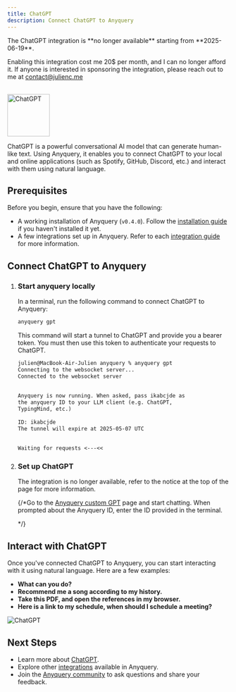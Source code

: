 ```yaml
---
title: ChatGPT
description: Connect ChatGPT to Anyquery
---
```



<Aside
title='Deprecation Notice'
type='danger'>
  The ChatGPT integration is **no longer available** starting from **2025-06-19**. <br />
  
  Enabling this integration cost me 20$ per month, and I can no longer afford it. If anyone is interested in sponsoring the integration, please reach out to me at [contact@julienc.me](mailto:contact@julienc.me)
</Aside>

<br />


<img src="https://upload.wikimedia.org/wikipedia/commons/0/04/ChatGPT_logo.svg" alt="ChatGPT" width="96" />

ChatGPT is a powerful conversational AI model that can generate human-like text. Using Anyquery, it enables you to connect ChatGPT to your local and online applications (such as Spotify, GitHub, Discord, etc.) and interact with them using natural language.

## Prerequisites

Before you begin, ensure that you have the following:

- A working installation of Anyquery (`v0.4.0`). Follow the [installation guide](/docs/#installation) if you haven't installed it yet.
- A few integrations set up in Anyquery. Refer to each [integration guide](/integrations) for more information.

## Connect ChatGPT to Anyquery

<Steps>

1. ### Start anyquery locally

    In a terminal, run the following command to connect ChatGPT to Anyquery:

    ```bash title="Terminal"
    anyquery gpt
    ```

    This command will start a tunnel to ChatGPT and provide you a bearer token. You must then use this token to authenticate your requests to ChatGPT.

    ```txt title="Terminal" "Your Anyquery ID is ikabcjde"
    julien@MacBook-Air-Julien anyquery % anyquery gpt
    Connecting to the websocket server...
    Connected to the websocket server
                                                                
                                                                
    Anyquery is now running. When asked, pass ikabcjde as     
    the anyquery ID to your LLM client (e.g. ChatGPT,         
    TypingMind, etc.)                                         
                                                                
    ID: ikabcjde                                              
    The tunnel will expire at 2025-05-07 UTC                  
                                                                
                                                                
    Waiting for requests <---<<
    ```

2. ### Set up ChatGPT

    The integration is no longer available, refer to the notice at the top of the page for more information.


    {/*Go to the [Anyquery custom GPT](https://redirect.anyquery.xyz/chatgpt) page and start chatting. When prompted about the Anyquery ID, enter the ID provided in the terminal.

     <LinkCard href="https://redirect.anyquery.xyz/chatgpt" title="Anyquery custom GPT" description="Connect ChatGPT to Anyquery" /> */}


</Steps>

## Interact with ChatGPT

Once you've connected ChatGPT to Anyquery, you can start interacting with it using natural language. Here are a few examples:

- **What can you do?**
- **Recommend me a song according to my history.**
- **Take this PDF, and open the references in my browser.**
- **Here is a link to my schedule, when should I schedule a meeting?**

![ChatGPT](/images/docs/llm/chatgpt-ready.png)

## Next Steps

- Learn more about [ChatGPT](https://www.openai.com/chatgpt).
- Explore other [integrations](/integrations) available in Anyquery.
- Join the [Anyquery community](https://github.com/julien040/anyquery/discussions) to ask questions and share your feedback.
